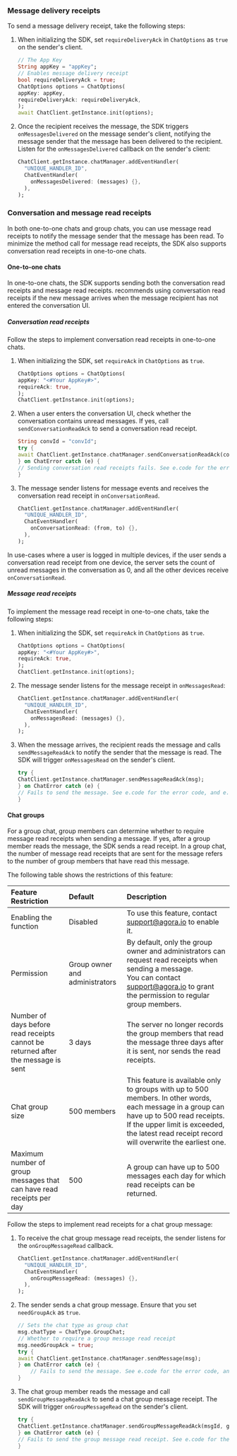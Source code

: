 <PlatformWrapper platform="flutter">

### Message delivery receipts

To send a message delivery receipt, take the following steps:

1. When initializing the SDK, set `requireDeliveryAck` in `ChatOptions` as `true` on the sender's client.

    ```dart
    // The App Key
    String appKey = "appKey";
    // Enables message delivery receipt
    bool requireDeliveryAck = true;
    ChatOptions options = ChatOptions(
    appKey: appKey,
    requireDeliveryAck: requireDeliveryAck,
    );
    await ChatClient.getInstance.init(options);
    ```

2. Once the recipient receives the message, the SDK triggers `onMessagesDelivered` on the message sender's client, notifying the message sender that the message has been delivered to the recipient. Listen for the `onMessagesDelivered` callback on the sender's client:

    ```dart
    ChatClient.getInstance.chatManager.addEventHandler(
      "UNIQUE_HANDLER_ID",
      ChatEventHandler(
        onMessagesDelivered: (messages) {},
      ),
    );
    ```

### Conversation and message read receipts

In both one-to-one chats and group chats, you can use message read receipts to notify the message sender that the message has been read. To minimize the method call for message read receipts, the SDK also supports conversation read receipts in one-to-one chats.

#### One-to-one chats

In one-to-one chats, the SDK supports sending both the conversation read receipts and message read receipts. <Vg k="COMPANY"/> recommends using conversation read receipts if the new message arrives when the message recipient has not entered the conversation UI.

##### Conversation read receipts

Follow the steps to implement conversation read receipts in one-to-one chats.

1. When initializing the SDK, set `requireAck` in `ChatOptions` as `true`.

    ```dart
    ChatOptions options = ChatOptions(
    appKey: "<#Your AppKey#>",
    requireAck: true,
    );
    ChatClient.getInstance.init(options);
    ```

2. When a user enters the conversation UI, check whether the conversation contains unread messages. If yes, call `sendConversationReadAck` to send a conversation read receipt.

    ```dart
    String convId = "convId";
    try {
    await ChatClient.getInstance.chatManager.sendConversationReadAck(convId);
    } on ChatError catch (e) {
    // Sending conversation read receipts fails. See e.code for the error code and e.description for the error description.
    }
    ```

3. The message sender listens for message events and receives the conversation read receipt in `onConversationRead`.

    ```dart
    ChatClient.getInstance.chatManager.addEventHandler(
      "UNIQUE_HANDLER_ID",
      ChatEventHandler(
        onConversationRead: (from, to) {},
      ),
    );
    ```


<Admonition type="info">In use-cases where a user is logged in multiple devices, if the user sends a conversation read receipt from one device, the server sets the count of unread messages in the conversation as 0, and all the other devices receive `onConversationRead`.</Admonition>

##### Message read receipts

To implement the message read receipt in one-to-one chats, take the following steps:

1. When initializing the SDK, set `requireAck` in `ChatOptions` as `true`.

    ```dart
    ChatOptions options = ChatOptions(
    appKey: "<#Your AppKey#>",
    requireAck: true,
    );
    ChatClient.getInstance.init(options);
    ```

2. The message sender listens for the message receipt in `onMessagesRead`:

    ```dart
    ChatClient.getInstance.chatManager.addEventHandler(
      "UNIQUE_HANDLER_ID",
      ChatEventHandler(
        onMessagesRead: (messages) {},
      ),
    );
    ```

3. When the message arrives, the recipient reads the message and calls `sendMessageReadAck` to notify the sender that the message is read. The SDK will trigger `onMessagesRead` on the sender's client.

    ```dart
    try {
    ChatClient.getInstance.chatManager.sendMessageReadAck(msg);
    } on ChatError catch (e) {
    // Fails to send the message. See e.code for the error code, and e.description for the error description.
    }
    ```

#### Chat groups

For a group chat, group members can determine whether to require message read receipts when sending a message. If yes, after a group member reads the message, the SDK sends a read receipt. In a group chat, the number of message read receipts that are sent for the message refers to the number of group members that have read this message.

The following table shows the restrictions of this feature:

| Feature Restriction| Default | Description |
| :--------- | :----- | :------- |
| Enabling the function | Disabled | To use this feature, contact support@agora.io to enable it. |
| Permission  | Group owner and administrators  | By default, only the group owner and administrators can request read receipts when sending a message. <br/>You can contact [support@agora.io](mailto:support@agora.io) to grant the permission to regular group members.|
| Number of days before read receipts cannot be returned after the message is sent   | 3 days    | The server no longer records the group members that read the message three days after it is sent, nor sends the read receipts.   |
| Chat group size   | 500 members   | This feature is available only to groups with up to 500 members. In other words, each message in a group can have up to 500 read receipts. If the upper limit is exceeded, the latest read receipt record will overwrite the earliest one.  |
| Maximum number of group messages that can have read receipts per day   | 500 | A group can have up to 500 messages each day for which read receipts can be returned. |

Follow the steps to implement read receipts for a chat group message:

1. To receive the chat group message read receipts, the sender listens for the `onGroupMessageRead` callback.

    ```dart
    ChatClient.getInstance.chatManager.addEventHandler(
      "UNIQUE_HANDLER_ID",
      ChatEventHandler(
        onGroupMessageRead: (messages) {},
      ),
    );
    ```

2. The sender sends a chat group message. Ensure that you set `needGroupAck` as `true`.

    ```dart
    // Sets the chat type as group chat
    msg.chatType = ChatType.GroupChat;
    // Whether to require a group message read receipt
    msg.needGroupAck = true;
    try {
    await ChatClient.getInstance.chatManager.sendMessage(msg);
    } on ChatError catch (e) {
        // Fails to send the message. See e.code for the error code, and e.description for the error description.
    }
    ```

3. The chat group member reads the message and call `sendGroupMessageReadAck` to send a chat group message receipt. The SDK will trigger `onGroupMessageRead` on the sender's client.

    ```dart
    try {
    ChatClient.getInstance.chatManager.sendGroupMessageReadAck(msgId, groupId);
    } on ChatError catch (e) {
    // Fails to send the group message read receipt. See e.code for the error code, and e.description for the error description.
    }
    ```


</PlatformWrapper>